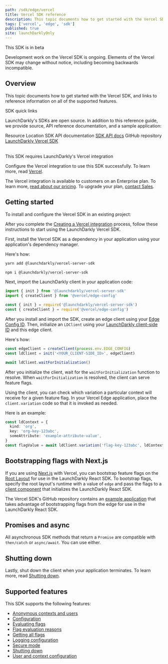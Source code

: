```yaml
---
path: /sdk/edge/vercel
title: Vercel SDK reference
description: This topic documents how to get started with the Vercel SDK, and links to reference information on all of the supported features.
tags: ['vercel', 'edge', 'sdk']
published: true
site: launchDarklyOnly
---
```


<Callout intent="alert">
  <CalloutTitle>This SDK is in beta</CalloutTitle>
  <CalloutDescription>

Development work on the Vercel SDK is ongoing. Elements of the Vercel SDK may change without notice, including becoming backwards incompatible.

  </CalloutDescription>
</Callout>

## Overview

This topic documents how to get started with the Vercel SDK, and links to reference information on all of the supported features.

<Callout intent="primary">
<CalloutTitle>SDK quick links</CalloutTitle>
<CalloutDescription>

LaunchDarkly's SDKs are open source. In addition to this reference guide, we provide source, API reference documentation, and a sample application:

<Table>
  <TableHeader>
    <TableHeadCell>Resource</TableHeadCell>
    <TableHeadCell>Location</TableHeadCell>
  </TableHeader>
  <TableBody>
    <TableRow>
      <TableCell>SDK API documentation</TableCell>
      <TableCell>
        <a href="https://launchdarkly.github.io/js-core/packages/sdk/vercel/docs/">SDK API docs</a>
      </TableCell>
    </TableRow>
    <TableRow>
      <TableCell>GitHub repository</TableCell>
      <TableCell>
        <a href="https://github.com/launchdarkly/js-core/tree/main/packages/sdk/vercel">LaunchDarkly Vercel SDK</a>
      </TableCell>
    </TableRow>
  </TableBody>
</Table>

</CalloutDescription>
</Callout>

<Callout intent="info">
  <CalloutTitle>This SDK requires LaunchDarkly's Vercel integration</CalloutTitle>
  <CalloutDescription>

Configure the Vercel integration to use this SDK successfully. To learn more, read [Vercel](/integrations/vercel).

The Vercel integration is available to customers on an Enterprise plan. To learn more, [read about our pricing](https://launchdarkly.com/pricing/). To upgrade your plan, [contact Sales](https://launchdarkly.com/contact-sales/).

  </CalloutDescription>
</Callout>

## Getting started

To install and configure the Vercel SDK in an existing project:

After you complete the [Creating a Vercel integration](/integrations/vercel#installing-a-vercel-integration) process, follow these instructions to start using the LaunchDarkly Vercel SDK.

First, install the Vercel SDK as a dependency in your application using your application's dependency manager.

Here's how:

<CodeSample>
<CSTab label="yarn">

```bash
yarn add @launchdarkly/vercel-server-sdk
```

</CSTab>
<CSTab label="npm">

```bash
npm i @launchdarkly/vercel-server-sdk
```

</CSTab>
</CodeSample>

Next, import the LaunchDarkly client in your application code:

<CodeSample>
<CSTab label="TypeScript/JavaScript ES6">

```ts
import { init } from '@launchdarkly/vercel-server-sdk'
import { createClient } from '@vercel/edge-config'
```

</CSTab>
<CSTab label="JavaScript CJS">

```js
const { init } = require('@launchdarkly/vercel-server-sdk')
const { createClient } = require('@vercel/edge-config')
```

</CSTab>

</CodeSample>

After you install and import the SDK, create an edge client using your [Edge Config ID](https://vercel.com/docs/storage/edge-config). Then, initialize an `LDClient` using your [LaunchDarkly client-side ID](/sdk/concepts/client-side-server-side/#client-side-id) and this edge client.

Here's how:

<CodeSample>
<CSTab label="TypeScript">

```js
const edgeClient = createClient(process.env.EDGE_CONFIG)
const ldClient = init('<YOUR_CLIENT-SIDE_ID>', edgeClient)

await ldClient.waitForInitialization()
```

</CSTab>
</CodeSample>

After you initialize the client, wait for the `waitForInitialization` function to resolve. When `waitForInitialization` is resolved, the client can serve feature flags.

Using the client, you can check which variation a particular context will receive for a given feature flag. In your Vercel Edge application, place the `client.variation` code so that it is invoked as needed.

Here is an example:

<CodeSample>
<CSTab label="TypeScript">

```typescript
const ldContext = {
  kind: 'org',
  key: 'org-key-123abc',
  someAttribute: 'example-attribute-value',
}
const flagValue = await ldClient.variation('flag-key-123abc', ldContext, true)
```

</CSTab>
</CodeSample>

## Bootstrapping flags with Next.js

If you are using [Next.js](https://nextjs.org/) with Vercel, you can bootstrap feature flags on the [Root Layout](https://nextjs.org/docs/app/building-your-application/routing/pages-and-layouts#root-layout-required) for use in the LaunchDarkly React SDK. To bootstrap flags, specify the root layout's runtime with a value of `edge` and pass the flags to a [client component](https://nextjs.org/docs/getting-started/react-essentials#client-components) that initializes the LaunchDarkly React SDK.

The Vercel SDK's GitHub repository contains an [example application](https://github.com/launchdarkly/js-core/blob/main/packages/sdk/vercel/examples/complete/README.md) that takes advantage of bootstrapping flags from the edge for use in the LaunchDarkly React SDK.

## Promises and async

All asynchronous SDK methods that return a `Promise` are compatible with `then/catch` or `async/await`. You can use either.

## Shutting down

Lastly, shut down the client when your application terminates. To learn more, read [Shutting down](/sdk/features/shutdown#vercel).

## Supported features

This SDK supports the following features:

- [Anonymous contexts and users](/sdk/features/anonymous#vercel)
- [Configuration](/sdk/features/config#vercel)
- [Evaluating flags](/sdk/features/evaluating#vercel)
- [Flag evaluation reasons](/sdk/features/evaluation-reasons#vercel)
- [Getting all flags](/sdk/features/all-flags#vercel)
- [Logging configuration](/sdk/features/logging#vercel)
- [Secure mode](/sdk/features/secure-mode#vercel)
- [Shutting down](/sdk/features/shutdown#vercel)
- [User and context configuration](/sdk/features/user-context-config#vercel)
